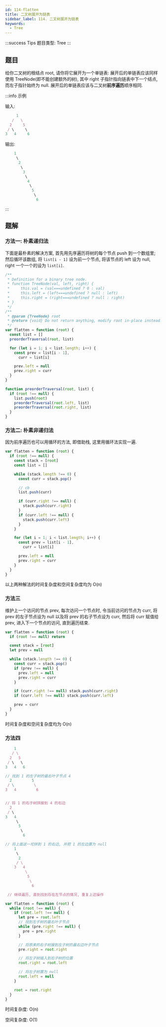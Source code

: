 ```yaml
---
id: 114-flatten
title: 二叉树展开为链表
sidebar_label: 114. 二叉树展开为链表
keywords:
  - Tree
---
```


:::success Tips
题目类型: Tree
:::

## 题目

给你二叉树的根结点 root, 请你将它展开为一个单链表: 展开后的单链表应该同样使用 TreeNode(即不能创建额外的树), 其中 right 子指针指向链表中下一个结点, 而左子指针始终为 null. 展开后的单链表应该与二叉树**前序遍历**顺序相同.

:::info 示例

输入:

```ts
     1
   /   \
  2     5
 / \     \
3   4     6
```

输出:

```ts
    1
     \
      2
       \
        3
         \
          4
           \
            5
             \
              6
```

:::

## 题解

### 方法一: 朴素递归法

下面是最朴素的解决方案, 首先用先序遍历将树的每个节点 push 到一个数组里; 然后循环该数组, 将 `list[i - 1]` 设为前一个节点, 将该节点的 left 设为 null, right 一个一个的设为 `list[i]`.

```ts
/**
 * Definition for a binary tree node.
 * function TreeNode(val, left, right) {
 *     this.val = (val===undefined ? 0 : val)
 *     this.left = (left===undefined ? null : left)
 *     this.right = (right===undefined ? null : right)
 * }
 */
/**
 * @param {TreeNode} root
 * @return {void} Do not return anything, modify root in-place instead.
 */
var flatten = function (root) {
  const list = []
  preorderTraversal(root, list)

  for (let i = 1; i < list.length; i++) {
    const prev = list[i - 1],
      curr = list[i]

    prev.left = null
    prev.right = curr
  }
}

function preorderTraversal(root, list) {
  if (root !== null) {
    list.push(root)
    preorderTraversal(root.left, list)
    preorderTraversal(root.right, list)
  }
}
```

### 方法二: 朴素非递归法

因为前序遍历也可以用循环的方法, 即借助栈, 这里用循环法实现一遍.

```ts
var flatten = function (root) {
  if (root !== null) {
    const stack = [root]
    const list = []

    while (stack.length !== 0) {
      const curr = stack.pop()

      // cb
      list.push(curr)

      if (curr.right !== null) {
        stack.push(curr.right)
      }
      if (curr.left !== null) {
        stack.push(curr.left)
      }
    }

    for (let i = 1; i < list.length; i++) {
      const prev = list[i - 1],
        curr = list[i]

      prev.left = null
      prev.right = curr
    }
  }
}
```

以上两种解法的时间复杂度和空间复杂度均为 O(n)

### 方法三

维护上一个访问的节点 prev, 每次访问一个节点时, 令当前访问的节点为 curr, 将 prev 的左子节点设为 null 以及将 prev 的右子节点设为 curr, 然后将 curr 赋值给 prev, 进入下一个节点的访问, 直到遍历结束.

```ts
var flatten = function (root) {
  if (root !== null) return

  const stack = [root]
  let prev = null

  while (stack.length !== 0) {
    const curr = stack.pop()
    if (prev !== null) {
      prev.left = null
      prev.right = curr
    }

    if (curr.right !== null) stack.push(curr.right)
    if (curr.left !== null) stack.push(curr.left)

    prev = curr
  }
}
```

时间复杂度和空间复杂度均为 O(n)

### 方法四

```ts
    1
   / \
  2   5
 / \   \
3   4   6

// 找到 1 的左子树的最右叶子节点 4
  2         5
 / \         \
3   4         6


// 将 1 的右子树拼接到 4 的右边
  2
 / \
3   4
     \
      5
       \
        6

// 将上面这一坨拼到 1 的右边, 并把 1 的左边置为 null
    1
     \
      2
     / \
    3   4
         \
          5
           \
            6

 // 继续遍历, 直到找到存在左节点的情况, 重复上述操作
```

```ts
var flatten = function (root) {
  while (root !== null) {
    if (root.left !== null) {
      let pre = root.left
      // 找到左子树的最右叶子节点
      while (pre.right !== null) {
        pre = pre.right
      }

      // 将原来的右子树接到左子树的最右边叶子节点
      pre.right = root.right

      // 将左子树插入到右子树的位置
      root.right = root.left

      // 将左子树置为 null
      root.left = null
    }

    root = root.right
  }
}
```

时间复杂度: O(n)

空间复杂度: O(1)
